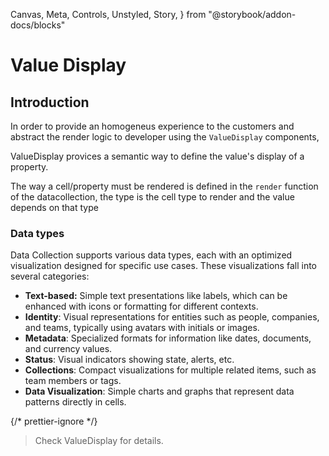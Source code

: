   Canvas,
  Meta,
  Controls,
  Unstyled,
  Story,
} from "@storybook/addon-docs/blocks"

<Meta title="Data Collection/Value Display" />

# Value Display

## Introduction

In order to provide an homogeneus experience to the customers and abstract the
render logic to developer using the `ValueDisplay` components,

ValueDisplay provices a semantic way to define the value's display of a
property.

The way a cell/property must be rendered is defined in the `render` function of
the datacollection, the type is the cell type to render and the value depends on
that type

### Data types

Data Collection supports various data types, each with an optimized
visualization designed for specific use cases. These visualizations fall into
several categories:

- **Text-based:** Simple text presentations like labels, which can be enhanced
  with icons or formatting for different contexts.
- **Identity**: Visual representations for entities such as people, companies,
  and teams, typically using avatars with initials or images.
- **Metadata**: Specialized formats for information like dates, documents, and
  currency values.
- **Status**: Visual indicators showing state, alerts, etc.
- **Collections**: Compact visualizations for multiple related items, such as
  team members or tags.
- **Data Visualization**: Simple charts and graphs that represent data patterns
  directly in cells.

{/* prettier-ignore */}
> Check <LinkTo kind="Components/ValueDisplay" story="Documentation">ValueDisplay</LinkTo>
> for details.
